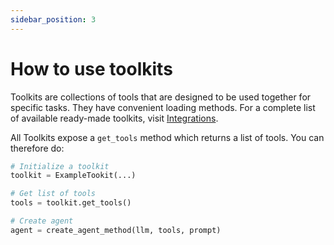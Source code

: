 ```yaml
---
sidebar_position: 3
---
```

# How to use toolkits


Toolkits are collections of tools that are designed to be used together for specific tasks. They have convenient loading methods.
For a complete list of available ready-made toolkits, visit [Integrations](/docs/integrations/toolkits/).

All Toolkits expose a `get_tools` method which returns a list of tools.
You can therefore do:

```python
# Initialize a toolkit
toolkit = ExampleTookit(...)

# Get list of tools
tools = toolkit.get_tools()

# Create agent
agent = create_agent_method(llm, tools, prompt)
```
